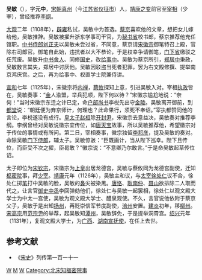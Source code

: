 '''吴敏'''（{{bd|?||?||}}），字'''元中'''，[[宋朝|宋朝]][[真州|真州]]（今[[江苏省|江苏省]][[仪征市|仪征市]]）人，[[靖康之变|靖康之变]]前官至[[宰相|宰相]]（少宰），曾经推荐[[李纲|李纲]]。

[[大观_(年号)|大观]]二年（1108年），[[辟雍|辟雍]]私试，吴敏中为首选。[[蔡京|蔡京]]喜欢他的文章，想把女儿嫁给他，吴敏推辞。吴敏被擢升浙东学事司干官，为[[秘书省|秘书省]]校书郎，蔡京推荐他充任馆职。[[中书侍郎|中书侍郎]][[刘正夫|刘正夫]]以吴敏未尝过省，不同意，蔡京请[[宋徽宗|宋徽宗]]御笔特召上殿，官除右司郎官。御笔自此始，违抗者以大不恭论，于是权幸争请御笔，[[门下省|门下省]]缴驳之任荒废。吴敏升[[中书舍人|中书舍人]]、同修[[国史|国史]]，改[[给事中|给事中]]。吴敏为蔡京所引，[[郑居中|郑居中]]秉政，吴敏数言其失，郑居中讨厌他。吴敏因驳盗当死者犯罪，罢为右文殿修撰、提举南京鸿庆宫。之后，再为给事中、权直学士院兼侍讲。

[[宣和_(北宋)|宣和]]七年（1125年），宋徽宗将[[内禅|内禅]]，[[蔡攸|蔡攸]]探知上意，引进吴敏入对。宰相[[执政|执政]]皆在，吴敏奏事：“[[金朝|金]]人渝盟，举兵犯顺，陛下何以待？”宋徽宗尴尬地说：“奈何！”当时宋徽宗东迁之计已定，命[[户部尚书|户部尚书]]李棁先出守[[金陵|金陵]]。吴敏离开御前，到[[政事堂|都堂]]说：“朝廷便为弃京师计，何理也？此命果行，须死不奉诏。”宰执都赞同他的言论，李棁遂没有成行。[[皇太子|皇太子]][[赵桓|赵桓]]除[[开封尹|开封尹]]，宋徽宗去意益决，吴敏奏对推荐李纲。李纲曾经对吴敏说徽宗宜传位，如[[唐|唐]][[天宝_(唐朝)|天宝]]故事，所以吴敏推荐他，希望徽宗对于传位的事情或有所问。第二日，宰相奏事，徽宗独留[[李邦彦|李邦彦]]，提及吴敏的奏对。命除吴敏[[门下侍郎|门下侍郎]]，辅太子。吴敏惊骇：“臣既画计，当从陛下巡幸。陛下且传位，而臣受不次之擢，臣曷敢？”徽宗说：“不意卿乃尔敢言。”于是命吴敏起草传位诏。

太子即位为[[宋钦宗|宋钦宗]]，宋徽宗为[[上皇|上皇]]出居龙德宫，吴敏与蔡攸同为龙德宫副使，迁知[[枢密院|枢密院]]事，拜[[少宰|少宰]]。[[靖康|靖康]]元年（1126年），吴敏主和议，与[[太宰|太宰]][[徐处仁|徐处仁]]议不合，徐处仁掷[[笔|笔]]打中吴敏的脸，吴敏的[[鼻|鼻]]尖被染黑。[[唐恪|唐恪]]、[[耿南仲|耿南仲]]、[[聂山|聂山]]欲排除二人取而代之，让言官[[御史中丞|御史中丞]]李回弹劾他们，徐处仁与吴敏一起罢相，徐处仁以观文殿大学士为中太一宫使，吴敏为观文殿大学士、醴泉观使。不久，言官说他依附于蔡京父子，吴敏于是出知[[扬州|扬州]]，再贬崇信军节度副使，[[涪州|涪州]]安置。[[建炎|建炎]]初年，移[[柳州|柳州]]。[[宋高宗|宋高宗]]用[[范宗尹|范宗尹]]的举荐，起吴敏知[[潭州|潭州]]，吴敏辞免，于是提举洞霄宫。[[紹興_(南宋)|绍兴]]元年（1131年），复观文殿大学士，为[[广西|广西]]、[[湖南|湖南]][[宣抚使|宣抚使]]，在任上去世。

==参考文献==
*《[[宋史|宋史]]》列传第一百一十一
{{start box}}
{{s-before|[[张邦昌|张邦昌]]}}
{{s-title|[[北宋|北宋]][[少宰|少宰]]（[[尚书右仆射兼中书侍郎|尚书右仆射兼中书侍郎]]）|1126年}}
{{s-after|[[唐恪|唐恪]]}}
{{end box}}
[[Category:仪征人|W]]
[[Category:吴姓|M]]
[[Category:宋朝宰相|W]]
[[Category:北宋知樞密院事|Category:北宋知樞密院事]]